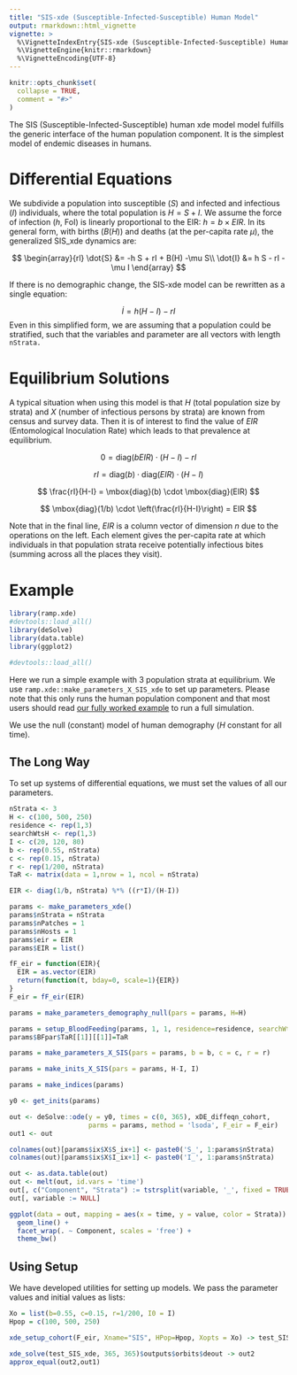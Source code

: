```yaml
---
title: "SIS-xde (Susceptible-Infected-Susceptible) Human Model"
output: rmarkdown::html_vignette
vignette: >
  %\VignetteIndexEntry{SIS-xde (Susceptible-Infected-Susceptible) Human Model}
  %\VignetteEngine{knitr::rmarkdown}
  %\VignetteEncoding{UTF-8}
---
```


```r
knitr::opts_chunk$set(
  collapse = TRUE,
  comment = "#>"
)
```

The SIS (Susceptible-Infected-Susceptible) human xde model model fulfills the generic interface of the human population component. It is the simplest model of endemic diseases in humans.

# Differential Equations

We subdivide a population into susceptible ($S$) and infected and infectious ($I$) individuals, where the total population is $H = S+I.$ We assume the force of infection ($h$, FoI) is linearly proportional to the EIR: $h = b \times EIR.$ In its general form, with births ($B(H)$) and deaths (at the per-capita rate $\mu$), the generalized SIS_xde dynamics are:

$$
\begin{array}{rl}
\dot{S} &= -h S + rI + B(H) -\mu S\\
\dot{I} &= h S  - rI - \mu I
\end{array}
$$

If there is no demographic change, the SIS-xde model can be rewritten as a single equation: 

$$
\dot{I} = h (H-I) - rI
$$
Even in this simplified form, we are assuming that a population could be stratified, such that the variables and parameter are all vectors with length `nStrata.`

# Equilibrium Solutions

A typical situation when using this model is that $H$ (total population size by strata) and $X$ (number of infectious persons by strata) are known from census and survey data. Then it is of interest to find the value of $EIR$ (Entomological Inoculation Rate) which leads to that prevalence at equilibrium.

$$
0 = \mbox{diag}(bEIR) \cdot (H-I) - rI 
$$

$$ 
rI = \mbox{diag}(b) \cdot \mbox{diag}(EIR) \cdot (H-I) 
$$

$$
\frac{rI}{H-I} = \mbox{diag}(b) \cdot \mbox{diag}(EIR)
$$

$$
\mbox{diag}(1/b) \cdot \left(\frac{rI}{H-I}\right) = EIR
$$

Note that in the final line, $EIR$ is a column vector of dimension $n$ due to the operations on the left. Each element gives the per-capita rate at which individuals in that population strata receive potentially infectious bites (summing across all the places they visit).

# Example

```r
library(ramp.xde)
#devtools::load_all()
library(deSolve)
library(data.table)
library(ggplot2)
```


```r
#devtools::load_all()
```

Here we run a simple example with 3 population strata at equilibrium. We use `ramp.xde::make_parameters_X_SIS_xde` to
set up parameters. Please note that this only runs the human population component and that most users should read [our fully worked example](ex_534.html) to run a full simulation.

We use the null (constant) model of human demography ($H$ constant for all time).

## The Long Way

To set up systems of differential equations, we must set the values of all our parameters. 

```r
nStrata <- 3
H <- c(100, 500, 250)
residence <- rep(1,3) 
searchWtsH <- rep(1,3) 
I <- c(20, 120, 80)
b <- rep(0.55, nStrata) 
c <- rep(0.15, nStrata) 
r <- rep(1/200, nStrata) 
TaR <- matrix(data = 1,nrow = 1, ncol = nStrata)

EIR <- diag(1/b, nStrata) %*% ((r*I)/(H-I))
```


```r
params <- make_parameters_xde()
params$nStrata = nStrata
params$nPatches = 1
params$nHosts = 1 
params$eir = EIR
params$EIR = list() 

fF_eir = function(EIR){
  EIR = as.vector(EIR) 
  return(function(t, bday=0, scale=1){EIR})
} 
F_eir = fF_eir(EIR)

params = make_parameters_demography_null(pars = params, H=H) 

params = setup_BloodFeeding(params, 1, 1, residence=residence, searchWts=searchWtsH) 
params$BFpar$TaR[[1]][[1]]=TaR

params = make_parameters_X_SIS(pars = params, b = b, c = c, r = r)

params = make_inits_X_SIS(pars = params, H-I, I)

params = make_indices(params)
```

```r
y0 <- get_inits(params)

out <- deSolve::ode(y = y0, times = c(0, 365), xDE_diffeqn_cohort, 
                    parms = params, method = 'lsoda', F_eir = F_eir) 
out1 <- out
```

```r
colnames(out)[params$ix$X$S_ix+1] <- paste0('S_', 1:params$nStrata)
colnames(out)[params$ix$X$I_ix+1] <- paste0('I_', 1:params$nStrata)

out <- as.data.table(out)
out <- melt(out, id.vars = 'time')
out[, c("Component", "Strata") := tstrsplit(variable, '_', fixed = TRUE)]
out[, variable := NULL]

ggplot(data = out, mapping = aes(x = time, y = value, color = Strata)) +
  geom_line() +
  facet_wrap(. ~ Component, scales = 'free') +
  theme_bw()

```

## Using Setup

We have developed utilities for setting up models. We pass the parameter values and initial values as lists: 

```r
Xo = list(b=0.55, c=0.15, r=1/200, I0 = I)
Hpop = c(100, 500, 250)
```


```r
xde_setup_cohort(F_eir, Xname="SIS", HPop=Hpop, Xopts = Xo) -> test_SIS_xde
```

```r
xde_solve(test_SIS_xde, 365, 365)$outputs$orbits$deout -> out2
approx_equal(out2,out1)
```
